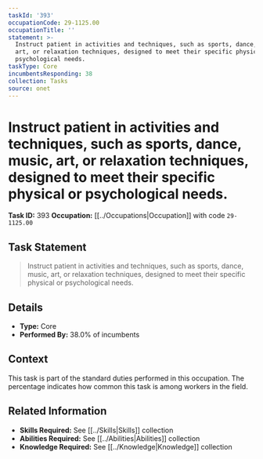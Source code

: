 ```yaml
---
taskId: '393'
occupationCode: 29-1125.00
occupationTitle: ''
statement: >-
  Instruct patient in activities and techniques, such as sports, dance, music,
  art, or relaxation techniques, designed to meet their specific physical or
  psychological needs.
taskType: Core
incumbentsResponding: 38
collection: Tasks
source: onet
---
```

# Instruct patient in activities and techniques, such as sports, dance, music, art, or relaxation techniques, designed to meet their specific physical or psychological needs.

**Task ID:** 393
**Occupation:** [[../Occupations|Occupation]] with code `29-1125.00`

## Task Statement

> Instruct patient in activities and techniques, such as sports, dance, music, art, or relaxation techniques, designed to meet their specific physical or psychological needs.

## Details

- **Type:** Core
- **Performed By:** 38.0% of incumbents

## Context

This task is part of the standard duties performed in this occupation. The percentage indicates how common this task is among workers in the field.

## Related Information

- **Skills Required:** See [[../Skills|Skills]] collection
- **Abilities Required:** See [[../Abilities|Abilities]] collection
- **Knowledge Required:** See [[../Knowledge|Knowledge]] collection
